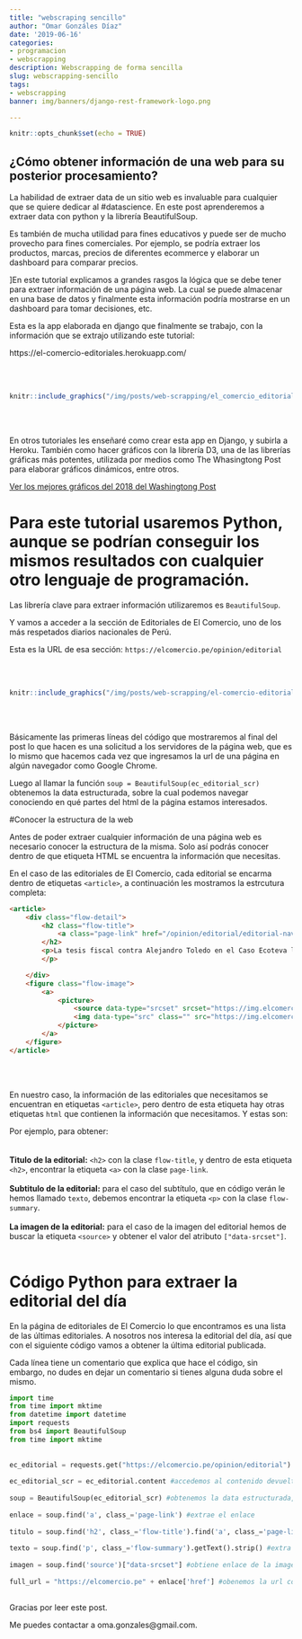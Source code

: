 ```yaml
---
title: "webscraping sencillo"
author: "Omar Gonzáles Díaz"
date: '2019-06-16'
categories:
- programacion
- webscrapping
description: Webscrapping de forma sencilla
slug: webscrapping-sencillo
tags:
- webscrapping
banner: img/banners/django-rest-framework-logo.png

---
```


```r
knitr::opts_chunk$set(echo = TRUE)
```

## ¿Cómo obtener información de una web para su posterior procesamiento?

La habilidad de extraer data de un sitio web es invaluable para cualquier que se quiere dedicar al #datascience. En este post aprenderemos a extraer data con python y la librería BeautifulSoup.

Es también de mucha utilidad para fines educativos y puede ser de mucho provecho para fines comerciales. Por ejemplo, se podría extraer los productos, marcas, precios de diferentes ecommerce y elaborar un dashboard para comparar precios.

]En este tutorial explicamos a grandes rasgos la lógica que se debe tener para extraer información de una página web. La cual se puede almacenar en una base de datos y finalmente esta información podría mostrarse en un dashboard para tomar decisiones, etc.

Esta es la app elaborada en django que finalmente se trabajo, con la información que se extrajo utilizando este tutorial:

https://el-comercio-editoriales.herokuapp.com/

<br>
<br>

```r
knitr::include_graphics("/img/posts/web-scrapping/el_comercio_editoriales_app.png")
```

<br>
<br>

En otros tutoriales les enseñaré como crear esta app en Django, y subirla a Heroku. También como hacer gráficos con la librería D3, una de las librerías gráficas más potentes, utilizada por medios como The Whasingtong Post para elaborar gráficos dinámicos, entre otros. 


[Ver los mejores gráficos del 2018 del Washingtong Post](https://www.washingtonpost.com/graphics/2018/ns/best-graphics/?utm_term=.32124fb3dc7a)


# Para este tutorial usaremos Python, aunque se podrían conseguir los mismos resultados con cualquier otro lenguaje de programación.

Las librería clave para extraer información utilizaremos es `BeautifulSoup`. 

Y vamos a acceder a la sección de Editoriales de El Comercio, uno de los más respetados diarios nacionales de Perú.

Esta es la URL de esa sección: `https://elcomercio.pe/opinion/editorial`

<br>
<br>

```r
knitr::include_graphics("/img/posts/web-scrapping/el-comercio-editoriales.png")
```

<br>
<br>

Básicamente las primeras líneas del código que mostraremos al final del post lo que hacen es una solicitud a los servidores de la página web, que es lo mismo que hacemos cada vez que ingresamos la url de una página en algún navegador como Google Chrome. 

Luego al llamar la función `soup = BeautifulSoup(ec_editorial_scr)` obtenemos la data estructurada, sobre la cual podemos navegar conociendo en qué partes del html de la página estamos interesados.

#Conocer la estructura de la web

Antes de poder extraer cualquier información de una página web es necesario conocer la estructura de la misma. Solo así podrás conocer dentro de que etiqueta HTML se encuentra la información que necesitas.

En el caso de las editoriales de El Comercio, cada editorial se encarma dentro de etiquetas `<article>`, a continuación les mostramos la estrcutura completa:

```html
<article>
    <div class="flow-detail">
        <h2 class="flow-title">
            <a class="page-link" href="/opinion/editorial/editorial-navaja-ecoteva-noticia-646742">Editorial: La navaja de Ecoteva</a>
        </h2>
        <p>La tesis fiscal contra Alejandro Toledo en el Caso Ecoteva luce bastante creíble.
        </p>

    </div>
    <figure class="flow-image">
        <a>
            <picture>
                <source data-type="srcset" srcset="https://img.elcomercio.pe/files/listing_ec_seccion_ultimas_noticias_deporte_total/uploads/2019/06/18/5d0986a099e79.jpeg" data-srcset="https://img.elcomercio.pe/files/listing_ec_seccion_ultimas_noticias_deporte_total/uploads/2019/06/18/5d0986a099e79.jpeg" media="(max-width: 610px)" class="" id="" style="">
                <img data-type="src" class="" src="https://img.elcomercio.pe/files/listing_ec_seccion_ultimas_noticias_deporte_total/uploads/2019/06/18/5d0986a099e79.jpeg" data-src="https://img.elcomercio.pe/files/listing_ec_seccion_ultimas_noticias_deporte_total/uploads/2019/06/18/5d0986a099e79.jpeg" alt="" id="" style=""> 
            </picture>
        </a>
    </figure>
</article>
```
<br>
<br>

En nuestro caso, la información de las editoriales que necesitamos se encuentran en etiquetas `<article>`, pero dentro de esta etiqueta hay otras etiquetas `html` que contienen la información que necesitamos. Y estas son: 

Por ejemplo, para obtener:
<br>
<br>
<br>
**Titulo de la editorial:** `<h2>` con la clase `flow-title`, y dentro de esta etiqueta `<h2>`, encontrar la etiqueta `<a>` con la clase `page-link`. 
<br>
<br>
**Subtitulo de la editorial:** para el caso del subtítulo, que en código verán le hemos llamado `texto`, debemos encontrar la etiqueta `<p>` con la clase `flow-summary`.
<br>
<br>
**La imagen de la editorial:** para el caso de la imagen del editorial hemos de buscar la etiqueta `<source>` y obtener el valor del atributo `["data-srcset"]`.
<br>
<br>

# Código Python para extraer la editorial del día


En la página de editoriales de El Comercio lo que encontramos es una lista de las últimas editoriales. A nosotros nos interesa la editorial del día, así que con el siguiente código vamos a obtener la última editorial publicada.

Cada línea tiene un comentario que explica que hace el código, sin embargo, no dudes en dejar un comentario si tienes alguna duda sobre el mismo.


```python
import time
from time import mktime
from datetime import datetime
import requests
from bs4 import BeautifulSoup
from time import mktime
    
    
ec_editorial = requests.get("https://elcomercio.pe/opinion/editorial") #solicita contenido de la página al servidor de EC.
    
ec_editorial_scr = ec_editorial.content #accedemos al contenido devuelto por la solicitud hecha.
    
soup = BeautifulSoup(ec_editorial_scr) #obtenemos la data estructurada, el html y sus etiquetas
    
enlace = soup.find('a', class_='page-link') #extrae el enlace
    
titulo = soup.find('h2', class_='flow-title').find('a', class_='page-link').getText().strip() #extrae el títutlo
    
texto = soup.find('p', class_='flow-summary').getText().strip() #extra el subtítulo
    
imagen = soup.find('source')["data-srcset"] #obtiene enlace de la imagen usada en la editorial
    
full_url = "https://elcomercio.pe" + enlace['href'] #obenemos la url completa para leer la editorial completa en el portal de El Comercio
    
```


Gracias por leer este post. 

Me puedes contactar a oma.gonzales@gmail.com.


